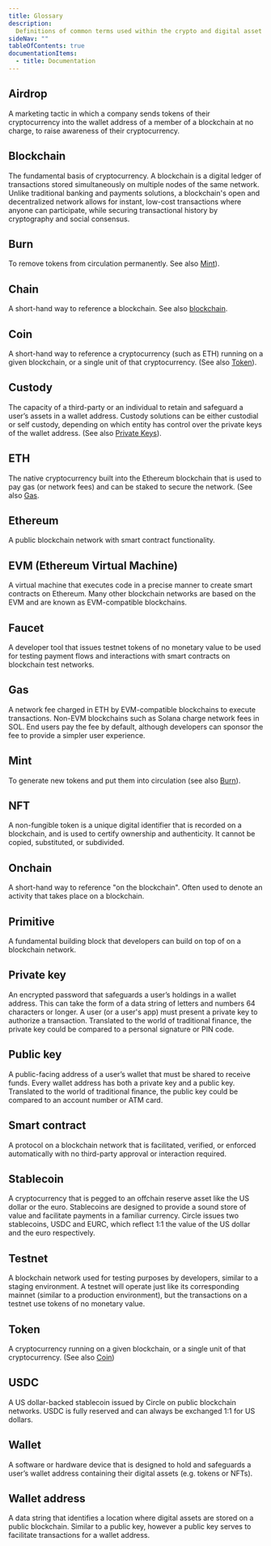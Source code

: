 ---
title: Glossary
description:
  Definitions of common terms used within the crypto and digital asset industry
sideNav: ""
tableOfContents: true
documentationItems:
  - title: Documentation
---

## Airdrop

A marketing tactic in which a company sends tokens of their cryptocurrency into
the wallet address of a member of a blockchain at no charge, to raise awareness
of their cryptocurrency.

## Blockchain

The fundamental basis of cryptocurrency. A blockchain is a digital ledger of
transactions stored simultaneously on multiple nodes of the same network. Unlike
traditional banking and payments solutions, a blockchain's open and
decentralized network allows for instant, low-cost transactions where anyone can
participate, while securing transactional history by cryptography and social
consensus.

## Burn

To remove tokens from circulation permanently. See also [Mint](#mint)).

## Chain

A short-hand way to reference a blockchain. See also [blockchain](#blockchain).

## Coin

A short-hand way to reference a cryptocurrency (such as ETH) running on a given
blockchain, or a single unit of that cryptocurrency. (See also [Token](#token)).

## Custody

The capacity of a third-party or an individual to retain and safeguard a user’s
assets in a wallet address. Custody solutions can be either custodial or self
custody, depending on which entity has control over the private keys of the
wallet address. (See also [Private Keys](#private-key)).

## ETH

The native cryptocurrency built into the Ethereum blockchain that is used to pay
gas (or network fees) and can be staked to secure the network. (See also
[Gas](#gas).

## Ethereum

A public blockchain network with smart contract functionality.

## EVM (Ethereum Virtual Machine)

A virtual machine that executes code in a precise manner to create smart
contracts on Ethereum. Many other blockchain networks are based on the EVM and
are known as EVM-compatible blockchains.

## Faucet

A developer tool that issues testnet tokens of no monetary value to be used for
testing payment flows and interactions with smart contracts on blockchain test
networks.

## Gas

A network fee charged in ETH by EVM-compatible blockchains to execute
transactions. Non-EVM blockchains such as Solana charge network fees in SOL. End
users pay the fee by default, although developers can sponsor the fee to provide
a simpler user experience.

## Mint

To generate new tokens and put them into circulation (see also [Burn](#burn)).

## NFT

A non-fungible token is a unique digital identifier that is recorded on a
blockchain, and is used to certify ownership and authenticity. It cannot be
copied, substituted, or subdivided.

## Onchain

A short-hand way to reference "on the blockchain". Often used to denote an
activity that takes place on a blockchain.

## Primitive

A fundamental building block that developers can build on top of on a blockchain
network.

## Private key

An encrypted password that safeguards a user’s holdings in a wallet address.
This can take the form of a data string of letters and numbers 64 characters or
longer. A user (or a user's app) must present a private key to authorize a
transaction. Translated to the world of traditional finance, the private key
could be compared to a personal signature or PIN code.

## Public key

A public-facing address of a user’s wallet that must be shared to receive funds.
Every wallet address has both a private key and a public key. Translated to the
world of traditional finance, the public key could be compared to an account
number or ATM card.

## Smart contract

A protocol on a blockchain network that is facilitated, verified, or enforced
automatically with no third-party approval or interaction required.

## Stablecoin

A cryptocurrency that is pegged to an offchain reserve asset like the US dollar
or the euro. Stablecoins are designed to provide a sound store of value and
facilitate payments in a familiar currency. Circle issues two stablecoins, USDC
and EURC, which reflect 1:1 the value of the US dollar and the euro
respectively.

## Testnet

A blockchain network used for testing purposes by developers, similar to a
staging environment. A testnet will operate just like its corresponding mainnet
(similar to a production environment), but the transactions on a testnet use
tokens of no monetary value.

## Token

A cryptocurrency running on a given blockchain, or a single unit of that
cryptocurrency. (See also [Coin](#coin))

## USDC

A US dollar-backed stablecoin issued by Circle on public blockchain networks.
USDC is fully reserved and can always be exchanged 1:1 for US dollars.

## Wallet

A software or hardware device that is designed to hold and safeguards a user’s
wallet address containing their digital assets (e.g. tokens or NFTs).

## Wallet address

A data string that identifies a location where digital assets are stored on a
public blockchain. Similar to a public key, however a public key serves to
facilitate transactions for a wallet address.
